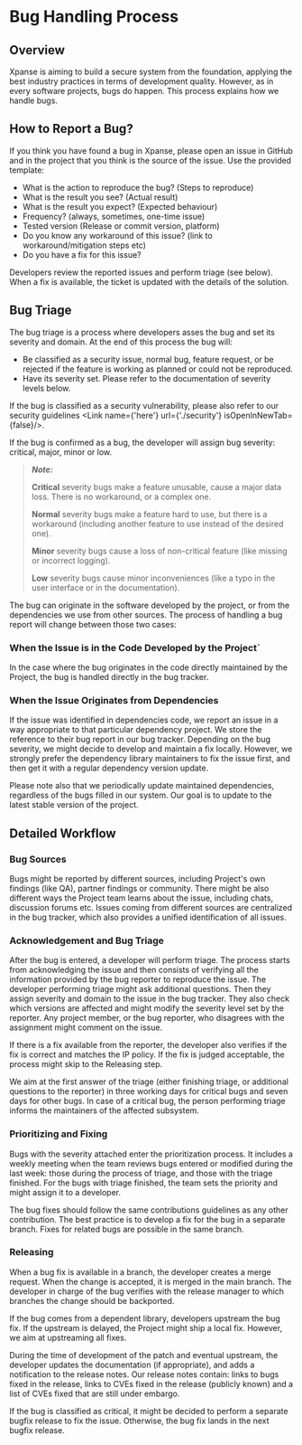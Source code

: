 
# Bug Handling Process

## Overview

Xpanse is aiming to build a secure system from the foundation,
applying the best industry practices in terms of development quality. However,
as in every software projects, bugs do happen. This process explains how we
handle bugs.

## How to Report a Bug?

If you think you have found a bug in Xpanse, please open an issue in GitHub and in the project that you think is the
source of the issue. Use the provided template:

-   What is the action to reproduce the bug? (Steps to reproduce)
-   What is the result you see? (Actual result)
-   What is the result you expect? (Expected behaviour)
-   Frequency? (always, sometimes, one-time issue)
-   Tested version (Release or commit version, platform)
-   Do you know any workaround of this issue? (link to workaround/mitigation steps etc)
-   Do you have a fix for this issue?

Developers review the reported issues and perform triage (see below). When a fix
is available, the ticket is updated with the details of the solution.

## Bug Triage

The bug triage is a process where developers asses the bug and set its
severity and domain. At the end of this process the bug will:

-   Be classified as a security issue, normal bug, feature request, or be rejected
    if the feature is working as planned or could not be reproduced.
-   Have its severity set. Please refer to the documentation of severity levels
    below.

If the bug is classified as a security vulnerability, please also refer to our security guidelines <Link name={'here'} url={'./security'} isOpenInNewTab={false}/>.

If the bug is confirmed as a bug, the developer will assign bug severity:
critical, major, minor or low.

> **_Note:_**
>
> **Critical** severity bugs make a feature unusable, cause a major data loss.
> There is no workaround, or a complex one.
>
> **Normal** severity bugs make a feature hard to use, but there is a workaround
> (including another feature to use instead of the desired one).
>
> **Minor** severity bugs cause a loss of non-critical feature (like missing or
> incorrect logging).
>
> **Low** severity bugs cause minor inconveniences (like a typo in the user
> interface or in the documentation).

The bug can originate in the software developed by the project, or from the dependencies we use from other sources. The
process of handling a bug report will change
between those two cases:

### When the Issue is in the Code Developed by the Project`

In the case where the bug originates in the code directly maintained by the
Project, the bug is handled directly in the bug tracker.

### When the Issue Originates from Dependencies

If the issue was identified in dependencies code, we report an issue in
a way appropriate to that particular dependency project. We store the reference to their
bug report in our bug tracker. Depending on the bug severity,
we might decide to develop and maintain a fix locally. However, we strongly
prefer the dependency library maintainers to fix the issue first, and then get it with a regular dependency version
update.

Please note also that we periodically update maintained dependencies, regardless of the bugs filled in our system. Our
goal is to update to the latest stable version of the project.

## Detailed Workflow

### Bug Sources

Bugs might be reported by different sources, including Project's own findings
(like QA), partner findings or community. There might be
also different ways the Project team learns about the issue, including
chats, discussion forums etc. Issues coming from different sources
are centralized in the bug tracker, which also provides a unified
identification of all issues.

### Acknowledgement and Bug Triage

After the bug is entered, a developer will perform triage. The process starts
from acknowledging the issue and then consists of verifying all the information
provided by the bug reporter to reproduce the issue. The developer performing
triage might ask additional questions. Then they assign severity and domain to
the issue in the bug tracker. They also check which versions are affected and might
modify the severity level set by the reporter.
Any project member, or the bug reporter, who disagrees with the assignment might
comment on the issue.

If there is a fix available from the reporter, the developer also verifies if
the fix is correct and matches the IP policy. If the fix is judged acceptable,
the process might skip to the Releasing step.

We aim at the first answer of the triage (either finishing triage, or additional
questions to the reporter) in three working days for critical bugs and seven days
for other bugs. In case of a critical bug, the person performing triage informs
the maintainers of the affected subsystem.

### Prioritizing and Fixing

Bugs with the severity attached enter the prioritization process. It includes a weekly
meeting when the team reviews bugs entered or modified during the last week: those
during the process of triage, and those with the triage finished. For the bugs with
triage finished, the team sets the priority and might assign it to a developer.

The bug fixes should follow the same contributions guidelines as any other
contribution. The best practice is to develop a fix for the bug in a separate
branch. Fixes for related bugs are possible in the same branch.

### Releasing

When a bug fix is available in a branch, the developer creates a merge request.
When the change is accepted, it is merged in the main branch. The developer in
charge of the bug verifies with the release manager to which branches the change
should be backported.

If the bug comes from a dependent library, developers upstream the bug fix. If
the upstream is delayed, the Project might ship a local fix. However, we aim at
upstreaming all fixes.

During the time of development of the patch and eventual upstream, the developer
updates the documentation (if appropriate), and adds a notification to the release
notes. Our release notes contain: links to bugs fixed in the release, links to CVEs
fixed in the release (publicly known) and a list of CVEs fixed that are still under
embargo.

If the bug is classified as critical, it might be decided to perform a separate
bugfix release to fix the issue. Otherwise, the bug fix lands in the next bugfix
release.

